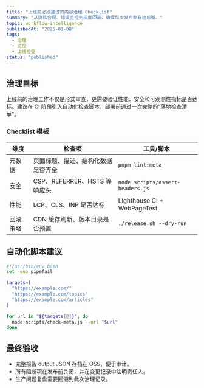 ```yaml
---
title: "上线前必须通过的内容治理 Checklist"
summary: "从隐私合规、错误监控到灰度回滚，确保每次发布都有迹可循。"
topic: workflow-intelligence
publishedAt: "2025-01-08"
tags:
  - 治理
  - 监控
  - 上线检查
status: "published"
---
```


## 治理目标

上线前的治理工作不仅是形式审查，更需要验证性能、安全和可观测性指标是否达标。建议在 CI 阶段引入自动化检查脚本，部署前通过一次完整的“落地检查清单”。

### Checklist 模板

| 维度     | 检查项                             | 工具/脚本                        |
| -------- | ---------------------------------- | -------------------------------- |
| 元数据   | 页面标题、描述、结构化数据是否齐全 | `pnpm lint:meta`                 |
| 安全     | CSP、REFERRER、HSTS 等响应头       | `node scripts/assert-headers.js` |
| 性能     | LCP、CLS、INP 是否达标             | Lighthouse CI + WebPageTest      |
| 回滚策略 | CDN 缓存刷新、版本目录是否预置     | `./release.sh --dry-run`         |

## 自动化脚本建议

```bash
#!/usr/bin/env bash
set -euo pipefail

targets=(
  "https://example.com/"
  "https://example.com/topics"
  "https://example.com/articles"
)

for url in "${targets[@]}"; do
  node scripts/check-meta.js --url "$url"
done
```

## 最终验收

- 完整报告 output JSON 存档在 OSS，便于审计。
- 所有阻断项在发布前关闭，并在变更记录中注明责任人。
- 生产问题复盘需要回溯到此次治理记录。
